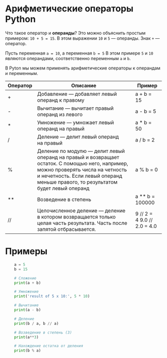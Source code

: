 # Арифметические операторы Python

Что такое оператор и **операнды**? Это можно объяснить простым примером: `10 + 5 = 15`. В этом выражении `10` и `5` — операнды. Знак `+` — оператор.

Пусть переменная `a = 10`, а переменная `b = 5`
В этом примере `5` и `10` являются операндами, соответственно переменным `a` и `b`.

В Pyton мы можем применять арифметические операторы к операндам и переменным.

| Оператор | Описание | Пример |
| --- | --- | --- |
| + | Добавление — добавляет левый операнд к правому | a + b = 15 |
| - | Вычитание — вычитает правый операнд из левого | a - b = 5 |
| * | Умножение — умножает левый операнд на правый | a * b = 50 |
| / | Деление — делит левый операнд на правый | a / b = 2 |
| % | Деление по модулю — делит левый операнд на правый и возвращает остаток. С помощью него, например, можно проверять числа на четность и нечетность. Если левый операнд меньше правого, то результатом будет левый операнд | a % b = 0 |
| ** | Возведение в степень | a ** b = 100000 |
| // | Целочисленное деление — деление в котором возвращается только целая часть результата. Часть после запятой отбрасывается. | 9 // 2 = 4 9.0 // 2.0 = 4.0 |


# Примеры

```python
    a = 5
    b = 15

    # Сложение
    print(a + b)

    # Умножение
    print('result of 5 x 10:', 5 * 10)

    # Вычитание
    print(a - b)

    # Деление
    print(b / a, b // a)

    # Возведение в степень (3)
    print(a**3)

    # Нахождение остатка от деления
    print(b % a)
```
